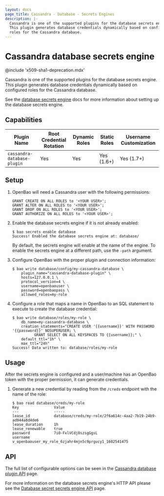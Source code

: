 ```yaml
---
layout: docs
page_title: Cassandra - Database - Secrets Engines
description: |-
  Cassandra is one of the supported plugins for the database secrets engine.
  This plugin generates database credentials dynamically based on configured
  roles for the Cassandra database.
---
```


# Cassandra database secrets engine

@include 'x509-sha1-deprecation.mdx'

Cassandra is one of the supported plugins for the database secrets engine. This
plugin generates database credentials dynamically based on configured roles for
the Cassandra database.

See the [database secrets engine](/docs/secrets/databases) docs for
more information about setting up the database secrets engine.

## Capabilities

| Plugin Name                 | Root Credential Rotation | Dynamic Roles | Static Roles | Username Customization |
| --------------------------- | ------------------------ | ------------- | ------------ | ---------------------- |
| `cassandra-database-plugin` | Yes                      | Yes           | Yes (1.6+)   | Yes (1.7+)             |

## Setup

1. OpenBao will need a Cassandra user with the following permissions:
   ```text
   GRANT CREATE ON ALL ROLES to '<YOUR USER>';
   GRANT ALTER ON ALL ROLES to '<YOUR USER>';
   GRANT DROP ON ALL ROLES to '<YOUR USER>';
   GRANT AUTHORIZE ON ALL ROLES to '<YOUR USER>';
   ```

1.  Enable the database secrets engine if it is not already enabled:

    ```text
    $ bao secrets enable database
    Success! Enabled the database secrets engine at: database/
    ```

    By default, the secrets engine will enable at the name of the engine. To
    enable the secrets engine at a different path, use the `-path` argument.

1.  Configure OpenBao with the proper plugin and connection information:

    ```text
    $ bao write database/config/my-cassandra-database \
        plugin_name="cassandra-database-plugin" \
        hosts=127.0.0.1 \
        protocol_version=4 \
        username=openbaouser \
        password=openbaopass \
        allowed_roles=my-role
    ```

1.  Configure a role that maps a name in OpenBao to an SQL statement to execute to
    create the database credential:

    ```text
    $ bao write database/roles/my-role \
        db_name=my-cassandra-database \
        creation_statements="CREATE USER '{{username}}' WITH PASSWORD '{{password}}' NOSUPERUSER; \
              GRANT SELECT ON ALL KEYSPACES TO {{username}};" \
        default_ttl="1h" \
        max_ttl="24h"
    Success! Data written to: database/roles/my-role
    ```

## Usage

After the secrets engine is configured and a user/machine has an OpenBao token with
the proper permission, it can generate credentials.

1.  Generate a new credential by reading from the `/creds` endpoint with the name
    of the role:

    ```text
    $ bao read database/creds/my-role
    Key                Value
    ---                -----
    lease_id           database/creds/my-role/2f6a614c-4aa2-7b19-24b9-ad944a8d4de6
    lease_duration     1h
    lease_renewable    true
    password           7iO-FxlVCdj8szsgGgsL
    username           v_openbaouser_my_role_6zjahr4mjn5c9prgucy1_1602541475
    ```

## API

The full list of configurable options can be seen in the [Cassandra database plugin API](/api-docs/secret/databases/cassandra) page.

For more information on the database secrets engine's HTTP API please see the [Database secret secrets engine API](/api-docs/secret/databases) page.
